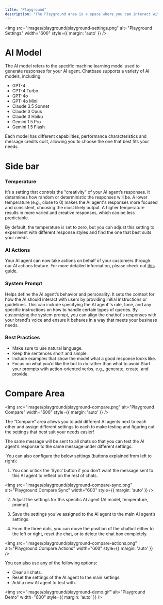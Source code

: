 ```yaml
---
title: "Playground"
description: "The Playground area is a space where you can interact with and test your AI agent. It allows you to see how it responds to different inputs and make adjustments as needed. This area is useful for refining the AI agent’s behavior and ensuring it meets your requirements before deploying it on your website or other platforms."
---
```


<img 
  src="images/playground/playground-settings.png" 
  alt="Playground Settings" 
  width="600"
  style={{ margin: 'auto' }} 
/>

# AI Model

The AI model refers to the specific machine learning model used to generate responses for your AI agent. Chatbase supports a variety of AI models, including:

* GPT-4
* GPT-4 Turbo
* GPT-4o
* GPT-4o Mini
* Claude 3.5 Sonnet
* Claude 3 Opus
* Claude 3 Haiku
* Gemini 1.5 Pro
* Gemini 1.5 Flash

Each model has different capabilities, performance characteristics and message credits cost, allowing you to choose the one that best fits your needs.

# Side bar

### Temperature

It’s a setting that controls the "creativity" of your AI agent’s responses. It determines how random or deterministic the responses will be. A lower temperature (e.g., close to 0) makes the AI agent's responses more focused and consistent, choosing the most likely output. A higher temperature results in more varied and creative responses, which can be less predictable.

By default, the temperature is set to zero, but you can adjust this setting to experiment with different response styles and find the one that best suits your needs.

### AI Actions

Your AI agent can now take actions on behalf of your customers through our AI actions feature. For more detailed information, please check out [this guide](/user-guides/chatbot/actions).
### System Prompt

Helps define the AI agent’s behavior and personality. It sets the context for how the AI should interact with users by providing initial instructions or guidelines. This can include specifying the AI agent’'s role, tone, and any specific instructions on how to handle certain types of queries. By customizing the system prompt, you can align the chatbot's responses with your brand's voice and ensure it behaves in a way that meets your business needs. 

### Best Practices

* Make sure to use natural language.
* Keep the sentences short and simple. 
* Include examples that show the model what a good response looks like.
* Focus on what you’d like the bot to do rather than what to avoid. ​​Start your prompts with action-oriented verbs, e.g., generate, create, and provide.

# Compare Area

<img 
  src="images/playground/playground-compare.png" 
  alt="Playground Compare" 
  width="600"
  style={{ margin: 'auto' }} 
/>

The “Compare” area allows you to add different AI agents next to each other and assign different settings to each to make testing and figuring out the settings that best suit your needs easier! 

The same message will be sent to all chats so that you can test the AI agent’s response to the same message under different settings.

 You can also configure the below settings (buttons explained from left to right):

1. You can untick the ‘Sync’ button if you don’t want the message sent to this AI agent to reflect on the rest of chats.

<img 
  src="images/playground/playground-compare-sync.png" 
  alt="Playground Compare Sync" 
  width="600"
  style={{ margin: 'auto' }} 
/>

2. Adjust the settings for this specific AI agent (AI model, temperature, prompt).

3. Save the settings you’ve assigned to the AI agent to the main AI agent’s settings.

4. From the three dots, you can move the position of the chatbot either to the left or right, reset the chat, or to delete the chat box completely.

<img 
  src="images/playground/playground-compare-actions.png" 
  alt="Playground Compare Actions" 
  width="600"
  style={{ margin: 'auto' }} 
/>

You can also use any of the following options:

* Clear all chats. 
* Reset the settings of the AI agent to the main settings. 
* Add a new AI agent to test with.

<img 
  src="images/playground/playground-demo.gif" 
  alt="Playground Demo" 
  width="600"
  style={{ margin: 'auto' }} 
/>